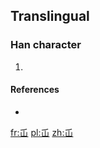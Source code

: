 ==Translingual==

===Han character===
{{Han char|rn=46|rad=山|as=01|sn=4|four=|canj=竹山 (HU)}}

# {{defn|Han|sort=山01}}

====References====
* {{Han ref|kx=0307.021|hdz=10759.111|uh=5C72|ud=23666}}

[[fr:屲]]
[[pl:屲]]
[[zh:屲]]